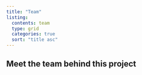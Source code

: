 ```yaml
---
title: "Team"
listing: 
  contents: team
  type: grid
  categories: true
  sort: "title asc"
---
```


## Meet the team behind this project
